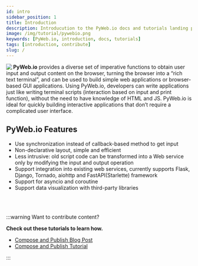 ```yaml
---
id: intro
sidebar_position: 1
title: Introduction
description: Introducution to the PyWeb.io docs and tutorials landing page
image: /img/tutorial/pywebio.png
keywords: [PyWeb.io, introduction, docs, tutorials]
tags: [introduction, contribute]
slug: /
---
```


<div style={{border: "2px solid #4c3168", borderRadius: '5px', boxShadow: '0px 1px 5px #4c3168', padding: '5px'}}>
<img src={image} align="left" /> 
<b>PyWeb.io</b> provides a diverse set of imperative functions to obtain user input and output content on the browser, turning the browser into a “rich text terminal”, and can be used to build simple web applications or browser-based GUI applications. Using PyWeb.io, developers can write applications just like writing terminal scripts (interaction based on input and print function), without the need to have knowledge of HTML and JS. PyWeb.io is ideal for quickly building interactive applications that don’t require a complicated user interface.
</div>

## PyWeb.io Features

* Use synchronization instead of callback-based method to get input
* Non-declarative layout, simple and efficient
* Less intrusive: old script code can be transformed into a Web service only by modifying the input and output operation
* Support integration into existing web services, currently supports Flask, Django, Tornado, aiohttp and FastAPI(Starlette) framework
* Support for asyncio and coroutine
* Support data visualization with third-party libraries

<br></br>

:::warning Want to contribute content?

**Check out these tutorials to learn how.**
* [Compose and Publish Blog Post](/tutorial-contribute/blog-post)
* [Compose and Publish Tutorial](/tutorial-contribute/tutorial)

:::